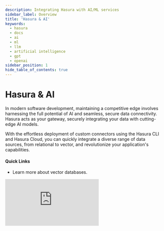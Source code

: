 ```yaml
---
description: Integrating Hasura with AI/ML services
sidebar_label: Overview
title: 'Hasura & AI'
keywords:
  - hasura
  - docs
  - ai
  - ml
  - llm
  - artificial intelligence
  - gpt
  - openai
sidebar_position: 1
hide_table_of_contents: true
---
```



# <AI /> Hasura & AI

<div className="overview-header">
  <div className="overview-text">
    <p>
      In modern software development, maintaining a competitive edge involves harnessing the full potential of AI and
      seamless, secure data connectivity. Hasura acts as your gateway, securely integrating your data with cutting-edge
      AI models.
    </p>
    <p>
      With the effortless deployment of custom connectors using the Hasura CLI and Hasura Cloud, you can quickly
      integrate a diverse range of data sources, from relational to vector, and revolutionize your application's
      capabilities.
    </p>
    <h4>Quick Links</h4>
    <ul>
      <li>
        <VersionedLink to="/databases/vector-databases/">Learn more about vector databases.</VersionedLink>
      </li>
    </ul>
  </div>
  <iframe
    src="https://youtube.com/embed/Kvy9v8pVk8o"
    frameBorder="0"
    allow="accelerometer; autoplay; encrypted-media; gyroscope; picture-in-picture"
    allowFullScreen
  />
</div>

## Integrating Hasura with AI/ML services

<div className="overview-gallery">
  <VersionedLink to="/ai/integrations/index/">
    <div className="card">
      <h3>Integrations</h3>
      <p>Check out the rapidly growing list of AI/ML services you can integrate with Hasura.</p>
    </div>
  </VersionedLink>
  <VersionedLink to="/ai/integrations/jupyter-notebooks/">
    <div className="card">
      <h3>Jupyter Notebooks</h3>
      <p>Deploy a Jupyter Notebook to auto-vectorize data.</p>
    </div>
  </VersionedLink>
  <VersionedLink to="/databases/vector-databases/weaviate">
    <div className="card">
      <h3>Connect to Weaviate</h3>
      <p>Add your Weaviate cluster as a data source to Hasura.</p>
    </div>
  </VersionedLink>
</div>
